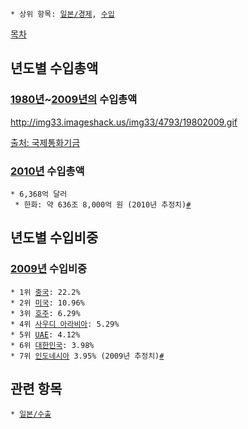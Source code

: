  * 상위 항목: [[일본/경제]], [[수입]]

[[목차]]

== 년도별 수입총액 ==
=== [[1980년]]~[[2009년]]의 수입총액 === 
http://img33.imageshack.us/img33/4793/19802009.gif

[http://www.imf.org/external/datamapper/index.php 출처: 국제통화기금]
=== [[2010년]] 수입총액 ===
 * 6,368억 달러 
  * 한화: 약 636조 8,000억 원 (2010년 추정치)[http://en.wikipedia.org/wiki/Economy_of_Japan #]

== 년도별 수입비중 ==
=== [[2009년]] 수입비중 ===
 * 1위 [[중국]]: 22.2%
 * 2위 [[미국]]: 10.96%
 * 3위 [[호주]]: 6.29% 
 * 4위 [[사우디 아라비아]]: 5.29%
 * 5위 [[UAE]]: 4.12%
 * 6위 [[대한민국]]: 3.98%
 * 7위 [[인도네시아]] 3.95% (2009년 추정치)[http://en.wikipedia.org/wiki/Economy_of_Japan #]

== 관련 항목 ==
 * [[일본/수출]]
